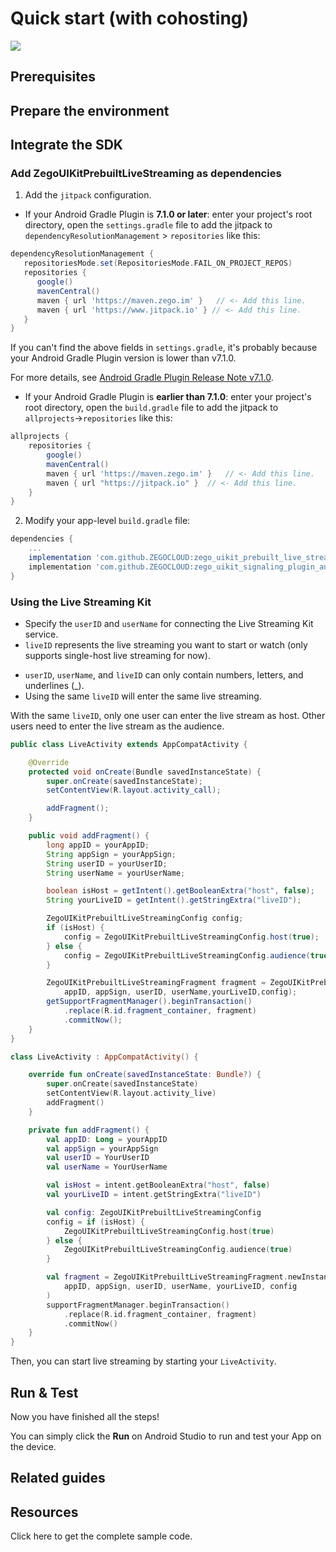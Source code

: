 
# Quick start (with cohosting)

<Frame width="512" height="auto" caption="">
  <img src="https://doc-media.zego.im/sdk-doc/Pics/ZegoUIKit/Flutter/live_with_cohosting2.gif" />
</Frame>

## Prerequisites

<UIKitInvitationPrerequisitesZIMSignaling/>

## Prepare the environment

<Content/>

## Integrate the SDK

### Add ZegoUIKitPrebuiltLiveStreaming as dependencies

1. Add the `jitpack` configuration.
- If your Android Gradle Plugin is **7.1.0 or later**: enter your project's root directory, open the `settings.gradle` file to add the jitpack to `dependencyResolutionManagement` > `repositories` like this:

``` groovy
dependencyResolutionManagement {
   repositoriesMode.set(RepositoriesMode.FAIL_ON_PROJECT_REPOS)
   repositories {
      google()
      mavenCentral()
      maven { url 'https://maven.zego.im' }   // <- Add this line.
      maven { url 'https://www.jitpack.io' } // <- Add this line.
   }
}
```

<Warning title="Warning">

If you can't find the above fields in `settings.gradle`, it's probably because your Android Gradle Plugin version is lower than v7.1.0.

For more details, see [Android Gradle Plugin Release Note v7.1.0](https://developer.android.com/studio/releases/gradle-plugin#settings-gradle).
</Warning>

- If your Android Gradle Plugin is **earlier than 7.1.0**: enter your project's root directory, open the `build.gradle` file to add the jitpack to `allprojects`->`repositories` like this:

```groovy
allprojects {
    repositories {
        google()
        mavenCentral()
        maven { url 'https://maven.zego.im' }   // <- Add this line.
        maven { url "https://jitpack.io" }  // <- Add this line.
    }
}
```

2. Modify your app-level `build.gradle` file:

```groovy
dependencies {
    ...
    implementation 'com.github.ZEGOCLOUD:zego_uikit_prebuilt_live_streaming_android:+'    // Add this line to your module-level build.gradle file's dependencies, usually named [app].
    implementation 'com.github.ZEGOCLOUD:zego_uikit_signaling_plugin_android:+'  // Add this line to your module-level build.gradle file's dependencies, usually named [app].
}
```

### Using the Live Streaming Kit


- Specify the `userID` and `userName` for connecting the Live Streaming Kit service.
- `liveID` represents the live streaming you want to start or watch (only supports single-host live streaming for now).

<Note title="Note">

- `userID`, `userName`, and `liveID` can only contain numbers, letters, and underlines (_).
- Using the same `liveID` will enter the same live streaming.
</Note>

<Warning title="Warning">

With the same `liveID`, only one user can enter the live stream as host. Other users need to enter the live stream as the audience.
</Warning>


<CodeGroup>

```java Java
public class LiveActivity extends AppCompatActivity {

    @Override
    protected void onCreate(Bundle savedInstanceState) {
        super.onCreate(savedInstanceState);
        setContentView(R.layout.activity_call);

        addFragment();
    }

    public void addFragment() {
        long appID = yourAppID;
        String appSign = yourAppSign;
        String userID = yourUserID;
        String userName = yourUserName;

        boolean isHost = getIntent().getBooleanExtra("host", false);
        String yourLiveID = getIntent().getStringExtra("liveID");

        ZegoUIKitPrebuiltLiveStreamingConfig config;
        if (isHost) {
            config = ZegoUIKitPrebuiltLiveStreamingConfig.host(true);
        } else {
            config = ZegoUIKitPrebuiltLiveStreamingConfig.audience(true);
        }

        ZegoUIKitPrebuiltLiveStreamingFragment fragment = ZegoUIKitPrebuiltCallFragment.newInstance(
            appID, appSign, userID, userName,yourLiveID,config);
        getSupportFragmentManager().beginTransaction()
            .replace(R.id.fragment_container, fragment)
            .commitNow();
    }
}
```

```kotlin Kotlin
class LiveActivity : AppCompatActivity() {

    override fun onCreate(savedInstanceState: Bundle?) {
        super.onCreate(savedInstanceState)
        setContentView(R.layout.activity_live)
        addFragment()
    }

    private fun addFragment() {
        val appID: Long = yourAppID
        val appSign = yourAppSign
        val userID = YourUserID
        val userName = YourUserName

        val isHost = intent.getBooleanExtra("host", false)
        val yourLiveID = intent.getStringExtra("liveID")

        val config: ZegoUIKitPrebuiltLiveStreamingConfig
        config = if (isHost) {
            ZegoUIKitPrebuiltLiveStreamingConfig.host(true)
        } else {
            ZegoUIKitPrebuiltLiveStreamingConfig.audience(true)
        }

        val fragment = ZegoUIKitPrebuiltLiveStreamingFragment.newInstance(
            appID, appSign, userID, userName, yourLiveID, config
        )
        supportFragmentManager.beginTransaction()
            .replace(R.id.fragment_container, fragment)
            .commitNow()
    }
}
```
</CodeGroup>


Then, you can start live streaming by starting your `LiveActivity`.


## Run & Test

Now you have finished all the steps!

You can simply click the **Run** on Android Studio to run and test your App on the device.


## Related guides

<CardGroup cols={2}>
  <Card title="How to upgrade UIKits with a plugin to V2.0.0" href="https://docs.zegocloud.com/faq/UIKit_Plugin2.0_upgrade?product=UIKits_CallKit&platform=android" target="_blank" />
</CardGroup>


## Resources

<CardGroup cols={2}>
  <Card title="Sample code" href="https://github.com/ZEGOCLOUD/zego_uikit_prebuilt_live_streaming_example_android" target="_blank">
    Click here to get the complete sample code.
  </Card>
</CardGroup>
